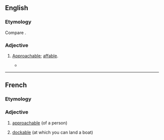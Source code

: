 ==English==

===Etymology===
Compare {{etyl|fr|en}} {{m|fr|accostable}}.

===Adjective===
{{en-adj}}

# {{lb|en|obsolete|rare}} [[approachable|Approachable]]; [[affable]].
#* {{quote-book|lang=en|author={{w|Nathaniel Hawthorne}}|passage=Old soldiers, I know not why, seem to be more '''accostable''' than old sailors. One is apt to hear a growl beneath the smoothest courtesy of the latter.}}

----

==French==

===Etymology===
{{suffix|fr|accoster|able}}

===Adjective===
{{fr-adj}}

# [[approachable]] (of a person)
# {{lb|fr|nautical}} [[dockable]] (at which you can land a boat)